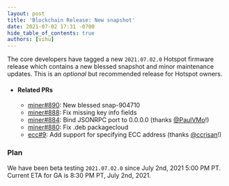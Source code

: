 ```yaml
---
layout: post
title: 'Blockchain Release: New snapshot'
date: 2021-07-02 17:31 -0700
hide_table_of_contents: true
authors: [vihu]
---
```


The core developers have tagged a new `2021.07.02.0` Hotspot firmware release which contains a new
blessed snapshot and minor maintenance updates. This is an _optional_ but recommended release for
Hotspot owners.

<!--truncate-->

- #### Related PRs

  - [miner#890](https://github.com/helium/miner/pull/890): New blessed snap-904710
  - [miner#888](https://github.com/helium/miner/pull/888): Fix missing key info fields
  - [miner#884](https://github.com/helium/miner/pull/884): Bind JSONRPC port to 0.0.0.0 (thanks
    [@PaulVMo](https://github.com/PaulVMo)!)
  - [miner#880](https://github.com/helium/miner/pull/880): Fix .deb packagecloud
  - [ecc#9](https://github.com/helium/ecc508/pull/9): Add support for specifying ECC address (thanks
    [@ccrisan](https://github.com/ccrisan)!)

### Plan

We have been beta testing `2021.07.02.0` since July 2nd, 2021 5:00 PM PT. Current ETA for GA is 8:30
PM PT, July 2nd, 2021.
